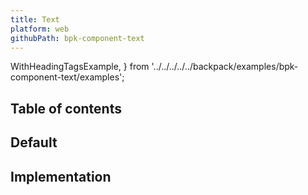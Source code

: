 ```yaml
---
title: Text
platform: web
githubPath: bpk-component-text
---
```



  WithHeadingTagsExample,
} from '../../../../../backpack/examples/bpk-component-text/examples';

## Table of contents

## Default

<PresentationBlock>
  <WithHeadingTagsExample />
</PresentationBlock>


## Implementation

<Readme />
